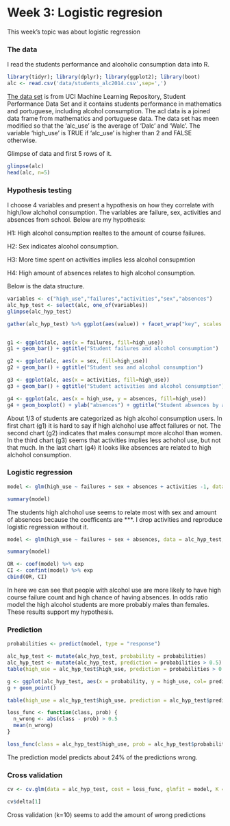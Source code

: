 # Week 3: Logistic regresion

This week's topic was about logistic regression

### The data

I read the students performance and alcoholic consumption data into R.

```r
library(tidyr); library(dplyr); library(ggplot2); library(boot)
alc <- read.csv('data/students_alc2014.csv',sep=',')
```

[The data set](https://archive.ics.uci.edu/ml/datasets/Student+Performance) is from UCI Machine Learning Repository, Student Performance Data Set and it  contains students performance in mathematics and portuguese, including alcohol consumption. The acl data is a joined data frame from mathematics and portuguese data. The data set has meen modified so that the 'alc_use' is the average of 'Dalc' and 'Walc'. The variable 'high_use' is TRUE if 'alc_use' is higher than 2 and FALSE otherwise. 

Glimpse of data and first 5 rows of it.

```r
glimpse(alc)
head(alc, n=5)
```

### Hypothesis testing
I choose 4 variables and present a hypothesis on how they correlate with high/low alchohol consumption. 
The variables are failure, sex, activities and absences from school. Below are my hypothesis:

H1: High alcohol consumption realtes to the amount of course failures.

H2: Sex indicates alcohol consumption. 

H3: More time spent on activities implies less alcohol consupmtion 

H4: High amount of absences relates to high alcohol consumption.


Below is the data structure. 

```r
variables <- c("high_use","failures","activities","sex","absences")
alc_hyp_test <- select(alc, one_of(variables))
glimpse(alc_hyp_test)

gather(alc_hyp_test) %>% ggplot(aes(value)) + facet_wrap("key", scales = "free") + geom_bar(fill="darkslategray4")


g1 <- ggplot(alc, aes(x = failures, fill=high_use))
g1 + geom_bar() + ggtitle("Student failures and alcohol consumption")

g2 <- ggplot(alc, aes(x = sex, fill=high_use))
g2 + geom_bar() + ggtitle("Student sex and alcohol consumption")

g3 <- ggplot(alc, aes(x = activities, fill=high_use))
g3 + geom_bar() + ggtitle("Student activities and alcohol consumption")

g4 <- ggplot(alc, aes(x = high_use, y = absences, fill=high_use))
g4 + geom_boxplot() + ylab("absences") + ggtitle("Student absences by alcohol consumption and sex")

```

About 1/3 of students are categorized as high alcohol consumption users.
In first chart (g1) it is hard to say if high alchohol use affect failures or not.
The second chart (g2) indicates that males consumpt more alcohol than women.
In the third chart (g3) seems that activities implies less achohol use, but not that much.
In the last chart (g4) it looks like absences are related to high alchohol consumption.

### Logistic regression

```r
model <- glm(high_use ~ failures + sex + absences + activities -1, data = alc_hyp_test, family = "binomial")

summary(model)
```

The students high alchohol use seems to relate most with sex and amount of absences because the coefficents are ***. I drop activities and reproduce logistic regression without it.

```r
model <- glm(high_use ~ failures + sex + absences, data = alc_hyp_test, family = "binomial")

summary(model)

OR <- coef(model) %>% exp
CI <- confint(model) %>% exp
cbind(OR, CI)
```
In here we can see that people with alcohol use are more likely to have high course failure count and high chance of having absences. In odds ratio model the high alcohol students are more probably males than females. These results support my hypothesis.

### Prediction

```r
probabilities <- predict(model, type = "response")

alc_hyp_test <- mutate(alc_hyp_test, probability = probabilities)
alc_hyp_test <- mutate(alc_hyp_test, prediction = probabilities > 0.5)
table(high_use = alc_hyp_test$high_use, prediction = probabilities > 0.5)

g <- ggplot(alc_hyp_test, aes(x = probability, y = high_use, col= prediction))
g + geom_point()

table(high_use = alc_hyp_test$high_use, prediction = alc_hyp_test$prediction) %>% prop.table()  %>% addmargins()

loss_func <- function(class, prob) {
  n_wrong <- abs(class - prob) > 0.5
  mean(n_wrong)
}

loss_func(class = alc_hyp_test$high_use, prob = alc_hyp_test$probability)


```

The prediction model predicts about 24% of the predictions wrong.

### Cross validation

```r
cv <- cv.glm(data = alc_hyp_test, cost = loss_func, glmfit = model, K = 10)

cv$delta[1]

```

Cross validation (k=10) seems to add the amount of wrong predictions